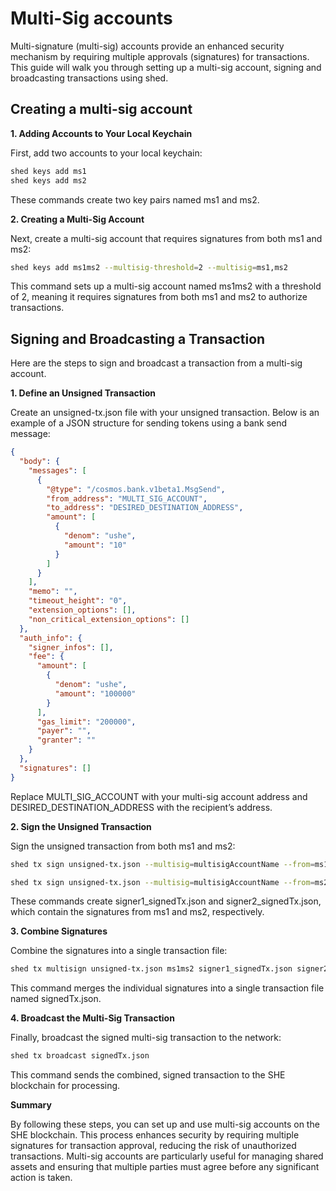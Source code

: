 # Multi-Sig accounts

Multi-signature (multi-sig) accounts provide an enhanced security mechanism by
requiring multiple approvals (signatures) for transactions. This guide will walk
you through setting up a multi-sig account, signing and broadcasting
transactions using shed.

## Creating a multi-sig account

**1. Adding Accounts to Your Local Keychain**

First, add two accounts to your local keychain:

```bash copy
shed keys add ms1
shed keys add ms2
```

These commands create two key pairs named ms1 and ms2.

**2. Creating a Multi-Sig Account**

Next, create a multi-sig account that requires signatures from both ms1 and ms2:

```bash copy
shed keys add ms1ms2 --multisig-threshold=2 --multisig=ms1,ms2
```

This command sets up a multi-sig account named ms1ms2 with a threshold of 2,
meaning it requires signatures from both ms1 and ms2 to authorize transactions.

## **Signing and Broadcasting a Transaction**

Here are the steps to sign and broadcast a transaction from a multi-sig account.

**1. Define an Unsigned Transaction**

Create an unsigned-tx.json file with your unsigned transaction. Below is an
example of a JSON structure for sending tokens using a bank send message:

```json copy
{
  "body": {
    "messages": [
      {
        "@type": "/cosmos.bank.v1beta1.MsgSend",
        "from_address": "MULTI_SIG_ACCOUNT",
        "to_address": "DESIRED_DESTINATION_ADDRESS",
        "amount": [
          {
            "denom": "ushe",
            "amount": "10"
          }
        ]
      }
    ],
    "memo": "",
    "timeout_height": "0",
    "extension_options": [],
    "non_critical_extension_options": []
  },
  "auth_info": {
    "signer_infos": [],
    "fee": {
      "amount": [
        {
          "denom": "ushe",
          "amount": "100000"
        }
      ],
      "gas_limit": "200000",
      "payer": "",
      "granter": ""
    }
  },
  "signatures": []
}
```

Replace MULTI_SIG_ACCOUNT with your multi-sig account address and
DESIRED_DESTINATION_ADDRESS with the recipient’s address.

**2. Sign the Unsigned Transaction**

Sign the unsigned transaction from both ms1 and ms2:

```bash copy
shed tx sign unsigned-tx.json --multisig=multisigAccountName --from=ms1 --output-document=signer1_signedTx.json --node YOUR_RPC_URL

shed tx sign unsigned-tx.json --multisig=multisigAccountName --from=ms2 --output-document=signer2_signedTx.json --node YOUR_RPC_URL
```

These commands create signer1_signedTx.json and signer2_signedTx.json, which
contain the signatures from ms1 and ms2, respectively.

**3. Combine Signatures**

Combine the signatures into a single transaction file:

```bash copy
shed tx multisign unsigned-tx.json ms1ms2 signer1_signedTx.json signer2_signedTx.json > signedTx.json
```

This command merges the individual signatures into a single transaction file
named signedTx.json.

**4. Broadcast the Multi-Sig Transaction**

Finally, broadcast the signed multi-sig transaction to the network:

```bash copy
shed tx broadcast signedTx.json
```

This command sends the combined, signed transaction to the SHE blockchain for
processing.

**Summary**

By following these steps, you can set up and use multi-sig accounts on the SHE
blockchain. This process enhances security by requiring multiple signatures for
transaction approval, reducing the risk of unauthorized transactions. Multi-sig
accounts are particularly useful for managing shared assets and ensuring that
multiple parties must agree before any significant action is taken.
